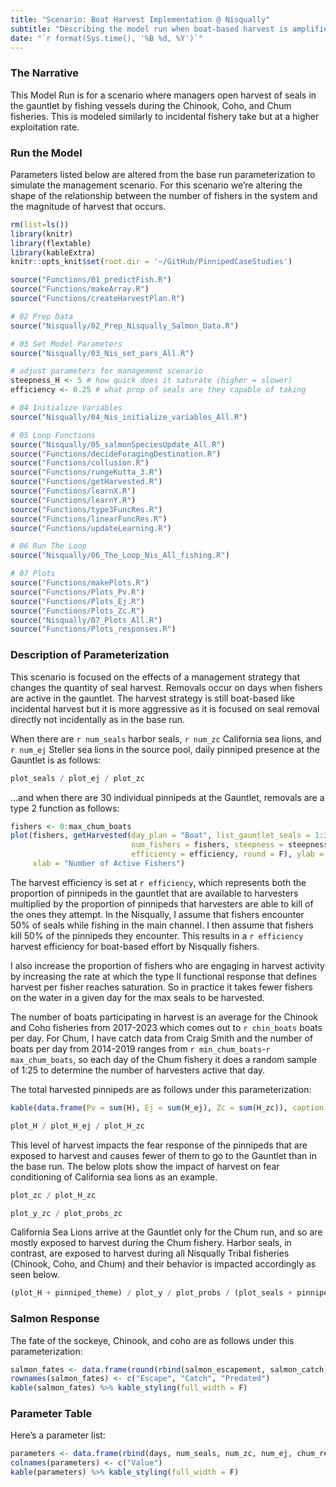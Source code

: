 ```yaml
---
title: "Scenario: Boat Harvest Implementation @ Nisqually"
subtitle: "Describing the model run when boat-based harvest is amplified above incidental levels at Nisqually"
date: "`r format(Sys.time(), '%B %d, %Y')`"
---
```


### The Narrative

This Model Run is for a scenario where managers open harvest of seals in the gauntlet by fishing vessels during the Chinook, Coho, and Chum fisheries. This is modeled similarly to incidental fishery take but at a higher exploitation rate. 

### Run the Model

Parameters listed below are altered from the base run parameterization to simulate the management scenario. For this scenario we're altering the shape of the relationship between the number of fishers in the system and the magnitude of harvest that occurs.

```r
rm(list=ls())
library(knitr)
library(flextable)
library(kableExtra)
knitr::opts_knit$set(root.dir = '~/GitHub/PinnipedCaseStudies')
```

```r
source("Functions/01_predictFish.R")
source("Functions/makeArray.R")
source("Functions/createHarvestPlan.R")

# 02 Prep Data
source("Nisqually/02_Prep_Nisqually_Salmon_Data.R")

# 03 Set Model Parameters
source("Nisqually/03_Nis_set_pars_All.R")
```

```r

# adjust parameters for management scenario
steepness_H <- 5 # how quick does it saturate (higher = slower)
efficiency <- 0.25 # what prop of seals are they capable of taking

```

```r
# 04 Initialize Variables
source("Nisqually/04_Nis_initialize_variables_All.R")

# 05 Loop Functions
source("Nisqually/05_salmonSpeciesUpdate_All.R")
source("Functions/decideForagingDestination.R")
source("Functions/collusion.R")
source("Functions/rungeKutta_3.R")
source("Functions/getHarvested.R")
source("Functions/learnX.R")
source("Functions/learnY.R")
source("Functions/type3FuncRes.R")
source("Functions/linearFuncRes.R")
source("Functions/updateLearning.R")

# 06 Run The Loop
source("Nisqually/06_The_Loop_Nis_All_fishing.R")

# 07 Plots
source("Functions/makePlots.R")
source("Functions/Plots_Pv.R")
source("Functions/Plots_Ej.R")
source("Functions/Plots_Zc.R")
source("Nisqually/07_Plots_All.R")
source("Functions/Plots_responses.R")
```

### Description of Parameterization

This scenario is focused on the effects of a management strategy that changes the quantity of seal harvest. Removals occur on days when fishers are active in the gauntlet. The harvest strategy is still boat-based like incidental harvest but it is more aggressive as it is focused on seal removal directly not incidentally as in the base run.

When there are `r num_seals` harbor seals, `r num_zc` California sea lions, and `r num_ej` Steller sea lions in the source pool, daily pinniped presence at the Gauntlet is as follows:

```r
plot_seals / plot_ej / plot_zc
```

...and when there are 30 individual pinnipeds at the Gauntlet, removals are a type 2 function as follows:

```r
fishers <- 0:max_chum_boats
plot(fishers, getHarvested(day_plan = "Boat", list_gauntlet_seals = 1:30, 
                           num_fishers = fishers, steepness = steepness_H, 
                           efficiency = efficiency, round = F), ylab = "Daily Harvested Pinnipeds",
     xlab = "Number of Active Fishers")
```

The harvest efficiency is set at `r efficiency`, which represents both the proportion of pinnipeds in the gauntlet that are available to harvesters multiplied by the proportion of pinnipeds that harvesters are able to kill of the ones they attempt. In the Nisqually, I assume that fishers encounter 50% of seals while fishing in the main channel. I then assume that fishers kill 50% of the pinnipeds they encounter. This results in a `r efficiency` harvest efficiency for boat-based effort by Nisqually fishers.

I also increase the proportion of fishers who are engaging in harvest activity by increasing the rate at which the type II functional response that defines harvest per fisher reaches saturation. So in practice it takes fewer fishers on the water in a given day for the max seals to be harvested.

The number of boats participating in harvest is an average for the Chinook and Coho fisheries from 2017-2023 which comes out to `r chin_boats` boats per day. For Chum, I have catch data from Craig Smith and the number of boats per day from 2014-2019 ranges from `r min_chum_boats`-`r max_chum_boats`, so each day of the Chum fishery it does a random sample of 1:25 to determine the number of harvesters active that day.

The total harvested pinnipeds are as follows under this parameterization:

```r
kable(data.frame(Pv = sum(H), Ej = sum(H_ej), Zc = sum(H_zc)), caption = "Harvested Pinnipeds") %>% kable_styling(full_width = F)
```

```r
plot_H / plot_H_ej / plot_H_zc
```

This level of harvest impacts the fear response of the pinnipeds that are exposed to harvest and causes fewer of them to go to the Gauntlet than in the base run. The below plots show the impact of harvest on fear conditioning of California sea lions as an example. 

```r
plot_zc / plot_H_zc
```
```r
plot_y_zc / plot_probs_zc
```

California Sea Lions arrive at the Gauntlet only for the Chum run, and so are mostly exposed to harvest during the Chum fishery. Harbor seals, in contrast, are exposed to harvest during all Nisqually Tribal fisheries (Chinook, Coho, and Chum) and their behavior is impacted accordingly as seen below.

```r
(plot_H + pinniped_theme) / plot_y / plot_probs / (plot_seals + pinniped_theme) + plot_layout(axis_titles = "collect")
```

### Salmon Response

The fate of the sockeye, Chinook, and coho are as follows under this parameterization:

```r
salmon_fates <- data.frame(round(rbind(salmon_escapement, salmon_catch, salmon_consumed)))
rownames(salmon_fates) <- c("Escape", "Catch", "Predated")
kable(salmon_fates) %>% kable_styling(full_width = F)
```

### Parameter Table

Here's a parameter list:
```r
parameters <- data.frame(rbind(days, num_seals, num_zc, num_ej, chum_residence, gr_residence, locnis_residence, chin_boats, min_chum_boats, max_chum_boats, steepness_H, efficiency))
colnames(parameters) <- c("Value")
kable(parameters) %>% kable_styling(full_width = F)
```
